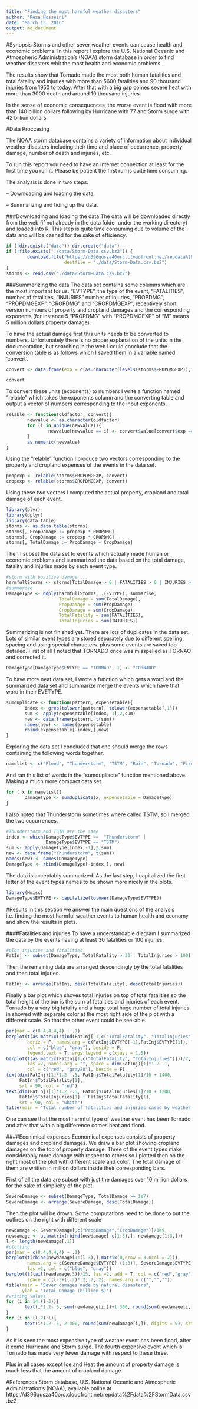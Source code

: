 ```yaml
---
title: "Finding the most harmful weather disasters"
author: "Reza Hosseini"
date: "March 13, 2016"
output: md_document
---
```

#Synopsis 
Storms and other sever weather events can cause health and economic problems. In this report I explore the U.S. National Oceanic and Atmospheric Administration's (NOAA) storm database in order to find weather disasters whit the most health and economic problems.

The results show that Tornado made the most both human fatalities and total fatality and injuries with more than 5600 fatalities and 90 thousand injuries from 1950 to today. After that with a big gap comes severe heat with more than 3000 death and around 10 thousand injuries. 

In the sense of economic consequences, the worse event is flood with more than 140 billion dollars following by Hurricane with 77 and Storm surge with 42 billion dollars.

#Data Proccesing

The NOAA storm database contains a variety of information about individual weather disasters including their time and place of occurrence, property damage, number of death and injuries, etc.

To run this report you need to have an internet connection at least for the first time you run it. Please be patient the first run is quite time consuming.

The analysis is done in two steps. 

 -- Downloading and loading the data.
 
 -- Summarizing and tiding up the data.
 
###Downloading and loading the data
The data will be downloaded directly from the web (if not already in the data folder under the working directory) and loaded into R. This step is quite time consuming due to volume of the data and will be cashed for the sake of efficiency. 
```r
if (!dir.exists("data")) dir.create("data")
if (!file.exists("./data/Storm-Data.csv.bz2")) {
        download.file("https://d396qusza40orc.cloudfront.net/repdata%2Fdata%2FStormData.csv.bz2",
                      destfile = "./data/Storm-Data.csv.bz2")
}
storms <- read.csv("./data/Storm-Data.csv.bz2")
```

###Summerizing the data
The data set contains some columns which are the most important for us. "EVTYPE", the type of the event, "FATALITIES", number of fatalities, "INJURIES" number of injuries, "PROPDMG", "PROPDMGEXP", "CROPDMG" and "CROPDMGEXP", receptively short version numbers of property and cropland damages and the corresponding exponents (for instance 5 "PROPDMG" with "PROPDMGEXP" of "M" means 5 million dollars property damage). 

To have the actual damage first this units needs to be converted to numbers. Unfortunately there is no proper explanation of the units in the documentation, but searching in the web I could conclude that the conversion table is as follows which I saved them in a variable named 'convert'.
```r
convert <- data.frame(exp = c(as.character(levels(storms$PROPDMGEXP)),"k"), value = c(0,0,0,10,10,10,10,10,10,10,10,10,10,1000000000,100,100,1000,1000000,100000, 1000))
```

```r
convert
```

To convert these units (exponents) to numbers I write a function named "relable" which takes the exponents column and the converting table and output a vector of numbers corresponding to the input exponents. 
```r
relable <- function(oldfactor, convert){
        newvalue <- as.character(oldfactor)
        for (i in unique(newvalue)){
                newvalue[newvalue == i] <- convert$value[convert$exp == i]
        }
        as.numeric(newvalue)
}
```
Using the "relable" function I produce two vectors corresponding to the property and cropland expenses of the events in the data set.
```r
propexp <- relable(storms$PROPDMGEXP, convert)
cropexp <- relable(storms$CROPDMGEXP, convert)
```
Using these two vectors I computed the actual property, cropland and total damage of each event.
```r
library(plyr)
library(dplyr)
library(data.table)
storms <- as.data.table(storms)
storms[, PropDamage := propexp * PROPDMG]
storms[, CropDamage := cropexp * CROPDMG]
storms[, TotalDamage := PropDamage + CropDamage]
```
Then I subset the data set to events which actually made human or economic problems and summarized the data based on the total damage, fatality and injuries made by each event type.
```r
#storm with positive damage ...
harmfullStorms <- storms[TotalDamage > 0 | FATALITIES > 0 | INJURIES > 0,]
#summerize
DamageType <- ddply(harmfullStorms, .(EVTYPE), summarise, 
                    TotalDamage = sum(TotalDamage), 
                    PropDamage = sum(PropDamage),
                    CropDamage = sum(CropDamage),
                    TotalFatality = sum(FATALITIES),
                    TotalInjuries = sum(INJURIES))
```
Summarizing is not finished yet. There are lots of duplicates in the data set. Lots of similar event types are stored separately due to different spelling, spacing and using special characters. plus some events are saved too detailed.
First of all I noted that TORNADO once was misspelled as TORNAO and corrected it.
```r
DamageType[DamageType$EVTYPE == "TORNAO", 1] <- "TORNADO"
```
To have more neat data set, I wrote a function which gets a word and the summarized data set and summarize merge the events which have that word in their EVETYPE. 
```r
sumduplicate <- function(pattern, expensetable){
       index <- grep(tolower(pattern), tolower(expensetable[,1]))
       sum <- apply(expensetable[index,-1],2,sum)
       new <- data.frame(pattern, t(sum))
       names(new) <- names(expensetable)
       rbind(expensetable[-index,],new)
}
```
Exploring the data set I concluded that one should merge the rows containing the following words together.
```r
namelist <- c("Flood", "Thunderstorm", "TSTM", "Rain", "Tornado", "Fire", "Squall", "Freez", "Hurricane", "Ice", "Hail", "waterspout", "Heat", "Glaze", "precipitation", "microburst", "Wet", "winter", "Cold", "Tsunami", "Snow", "Stream", "Lightning", "Dust", "Wintry Mix", "Urban", "Wind")
```
And ran this list of words in the "sumdupliacte" function mentioned above. Making a much more compact data set.
```r
for ( x in namelist){
       DamageType <- sumduplicate(x, expensetable = DamageType)
}
```
I also noted that Thunderstorm sometimes where called TSTM, so I merged the two occurrences.
```r
#Thunderstorm and TSTM are the same
index <- which(DamageType$EVTYPE ==  "Thunderstorm" |
               DamageType$EVTYPE == "TSTM")
sum <- apply(DamageType[index,-1],2,sum)
new <- data.frame("Thunderstorm", t(sum))
names(new) <- names(DamageType)
DamageType <- rbind(DamageType[-index,], new)
```
The data is acceptably summarized. As the last step, I capitalized the first letter of the event types names to be shown more nicely in the plots.
```r
library(Hmisc)
DamageType$EVTYPE <- capitalize(tolower(DamageType$EVTYPE))
```
#Results
In this section we answer the main questions of the analysis i.e. finding the most harmful weather events to human health and economy and show the results in plots.


####Fatalities and injuries
To have a understandable diagram I summarized the data by the events having at least 30 fatalities or 100 injuries.
```r
#plot injuries and fatalities
FatInj <- subset(DamageType, TotalFatality > 30 | TotalInjuries > 100)
```
Then the remaining data are arranged descendingly by the total fatalities and then total injuries.
```r
FatInj <- arrange(FatInj, desc(TotalFatality), desc(TotalInjuries))
```
Finally a bar plot which shoves total injuries on top of total fatalities so the total height of the bar is the sum of fatalities and injuries of each event. Tornado by a very big fatality and a huge total huge number of total injuries in showed with separate color at the most right side of the plot with a different scale. So that the other event could be see-able. 
```r
par(mar = c(8.4,4,4,4) + .1)
barplot(t(as.matrix(rbind(FatInj[-1,c("TotalFatality", "TotalInjuries")],c(0,0)))),
        horiz = F, names.arg = c(FatInj$EVTYPE[-1],FatInj$EVTYPE[1]), las = 2, 
        col = c("blue", "gray"), beside = F,
        legend.text = T, args.legend = c(xjust = 1.5))
barplot(t(as.matrix(FatInj[1,c("TotalFatality", "TotalInjuries")]))/7, add = T, 
        las =2, names.arg = "", space = dim(FatInj)[1]*1.2 -1, 
        col = c("red", "gray28"), beside = F)  
text(dim(FatInj)[1]*1.2 -.5, FatInj$TotalFatality[1]/10 + 1400,
     FatInj$TotalFatality[1], 
     srt = 90, col = "red")
text(dim(FatInj)[1]*1.2 -.5, FatInj$TotalInjuries[1]/10 + 1200,
     FatInj$TotalInjuries[1] + FatInj$TotalFatality[1], 
     srt = 90, col = "white")
title(main = "Total number of fatalities and injuries cased by weather events 1950-2015")
```
One can see that the most harmful type of weather event has been Tornado and after that with a big difference comes heat and flood.

####Econimical expenses
Economical expenses consists of property damages and cropland damages. We draw a bar plot showing cropland damages on the top of property damage. Three of the event types make considerably more damage with respect to others so I plotted then on the right most of the plot with different scale and color. The total damage of them are written in million dollars inside their corresponding bars.

First of all the data are subset with just the damages over 10 million dollars for the sake of simplicity of the plot.
```r
SevereDamage <- subset(DamageType, TotalDamage >= 1e7)
SevereDamage <- arrange(SevereDamage, desc(TotalDamage))
```
Then the plot will be drown. Some computations need to be done to put the outlires on the right with different scale
```r
newdamage <- SevereDamage[,c("PropDamage","CropDamage")]/1e9
newdamage <- as.matrix(rbind(newdamage[-c(1:3),], newdamage[1:3,]))
l <- length(newdamage[,1])
#plotting
par(mar = c(8.4,4,4,4) + .1)
barplot(t(rbind(newdamage[1:(l-3),],matrix(0,nrow = 3,ncol = 2))), 
        names.arg = c(SevereDamage$EVTYPE[-(1:3)], SevereDamage$EVTYPE[1:3]),
        las =2, col = c("blue", "gray"))
barplot(t(tail(newdamage,3))/15, las =2, add = T, col = c("red","gray"), 
        space = c(l-3+(l-2)*.2,.2,.2), names.arg = c("","",""))
title(main = "Sever damages made by natural disasters", 
      ylab = "Total Damage (billion $)")
#writing values
for (i in 14:(l-3)){
       text(i*1.2-.5, sum(newdamage[i,])+1.300, round(sum(newdamage[i,]), digits = 2), srt = 90)
}
for (i in (l-2):l){
       text(i*1.2-.5, 2.000, round(sum(newdamage[i,]), digits = 0), srt = 90)
}
```
As it is seen the most expensive type of weather event has been flood, after it come Hurricane and Storm surge. The fourth expensive event which is Tornado has made very fewer damage with respect to these three.

Plus in all cases except Ice and Heat the amount of property damage is much less that the amount of cropland damage.

#References
Storm database, U.S. National Oceanic and Atmospheric Administration's (NOAA), available online at
https://d396qusza40orc.cloudfront.net/repdata%2Fdata%2FStormData.csv.bz2